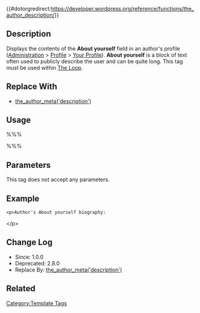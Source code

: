 {{#dotorgredirect:https://developer.wordpress.org/reference/functions/the_author_description/}}

{{Deprecated}}
== Description ==

Displays the contents of the '''About yourself''' field in an author's profile ([[Administration_Panels|Administration]] > [[Administration_Panels#Your_Profile|Profile]] > [[Your_Profile_SubPanel|Your Profile]]).  '''About yourself''' is a block of text often used to publicly describe the user and can be quite long.  This tag must be used within [[The Loop]].

== Replace With ==

* [[Template_Tags/the_author_meta | the_author_meta('description')]]

== Usage ==

%%% <?php the_author_description(); ?> %%%

== Parameters ==

This tag does not accept any parameters.

== Example ==

 &lt;p&gt;Author's About yourself biography: <?php the_author_description(); ?>&lt;/p&gt;

== Change Log ==

* Since: 1.0.0
* Deprecated: 2.8.0
* Replace By: [[Template_Tags/the_author_meta | the_author_meta('description')]]

== Related ==

{{Author Tags}}

{{Tag Footer}}

[[Category:Template Tags]]
